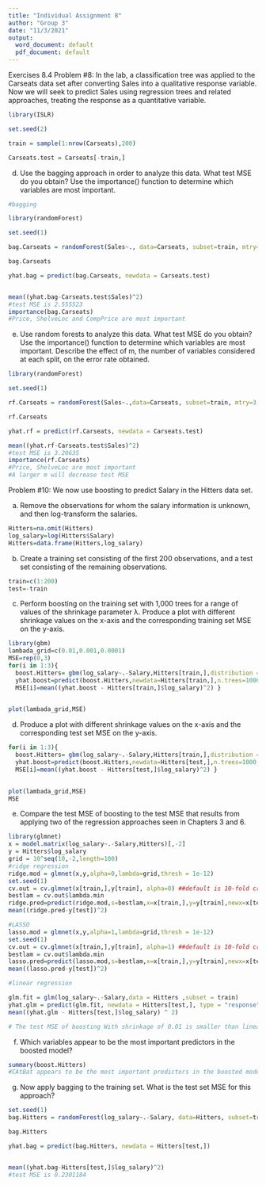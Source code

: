 ---
title: "Individual Assignment 8"
author: "Group 3"
date: "11/3/2021"
output:
  word_document: default
  pdf_document: default
---

Exercises 8.4
Problem #8: In the lab, a classification tree was applied to the Carseats data set after converting Sales into a qualitative response variable. Now we will seek to predict Sales using regression trees and related approaches, treating the response as a quantitative variable.
```{r}
library(ISLR)

set.seed(2)

train = sample(1:nrow(Carseats),200)

Carseats.test = Carseats[-train,]
```

(d) Use the bagging approach in order to analyze this data. What test MSE do you obtain? Use the importance() function to determine which variables are most important.
```{r}
#bagging

library(randomForest)

set.seed(1)

bag.Carseats = randomForest(Sales~., data=Carseats, subset=train, mtry=10, importance=TRUE)

bag.Carseats

yhat.bag = predict(bag.Carseats, newdata = Carseats.test)


mean((yhat.bag-Carseats.test$Sales)^2)
#test MSE is 2.555523
importance(bag.Carseats)
#Price, ShelveLoc and CompPrice are most important
```

(e) Use random forests to analyze this data. What test MSE do you obtain? Use the importance() function to determine which variables are most important. Describe the effect of m, the number of variables considered at each split, on the error rate obtained.
```{r}
library(randomForest)

set.seed(1)

rf.Carseats = randomForest(Sales~.,data=Carseats, subset=train, mtry=3, importance=TRUE)

rf.Carseats

yhat.rf = predict(rf.Carseats, newdata = Carseats.test)

mean((yhat.rf-Carseats.test$Sales)^2)
#test MSE is 3.20635
importance(rf.Carseats)
#Price, ShelveLoc are most important
#A larger m will decrease test MSE
```

Problem #10: We now use boosting to predict Salary in the Hitters data set.

(a) Remove the observations for whom the salary information is unknown, and then log-transform the salaries.
```{r}
Hitters=na.omit(Hitters)
log_salary=log(Hitters$Salary)
Hitters=data.frame(Hitters,log_salary)
```


(b) Create a training set consisting of the first 200 observations, and a test set consisting of the remaining observations.
```{r}
train=c(1:200)
test=-train
```


(c) Perform boosting on the training set with 1,000 trees for a range of values of the shrinkage parameter λ. Produce a plot with different shrinkage values on the x-axis and the corresponding training set MSE on the y-axis.
```{r}
library(gbm)
lambada_grid=c(0.01,0.001,0.0001)
MSE=rep(0,3)
for(i in 1:3){
  boost.Hitters= gbm(log_salary~.-Salary,Hitters[train,],distribution = "gaussian", n.trees=1000,interaction.depth=4,shrinkage = lambada_grid[i] )
  yhat.boost=predict(boost.Hitters,newdata=Hitters[train,],n.trees=1000,interaction.depth=4,shrinkage = lambada_grid[i] )
  MSE[i]=mean((yhat.boost - Hitters[train,]$log_salary)^2) }
             

plot(lambada_grid,MSE)

```


(d) Produce a plot with different shrinkage values on the x-axis and the corresponding test set MSE on the y-axis.
```{r}
for(i in 1:3){
  boost.Hitters= gbm(log_salary~.-Salary,Hitters[train,],distribution = "gaussian", n.trees=1000,interaction.depth=4,shrinkage = lambada_grid[i] )
  yhat.boost=predict(boost.Hitters,newdata=Hitters[test,],n.trees=1000,interaction.depth=4,shrinkage = lambada_grid[i] )
  MSE[i]=mean((yhat.boost - Hitters[test,]$log_salary)^2) }
             

plot(lambada_grid,MSE)
MSE
```


(e) Compare the test MSE of boosting to the test MSE that results from applying two of the regression approaches seen in Chapters 3 and 6.
```{r}
library(glmnet)
x = model.matrix(log_salary~.-Salary,Hitters)[,-2]
y = Hitters$log_salary
grid = 10^seq(10,-2,length=100)
#ridge regression
ridge.mod = glmnet(x,y,alpha=0,lambda=grid,thresh = 1e-12)
set.seed(1)
cv.out = cv.glmnet(x[train,],y[train], alpha=0) ##default is 10-fold cross-validation.
bestlam = cv.out$lambda.min
ridge.pred=predict(ridge.mod,s=bestlam,x=x[train,],y=y[train],newx=x[test,],exact = T)
mean((ridge.pred-y[test])^2)

#LASSO
lasso.mod = glmnet(x,y,alpha=1,lambda=grid,thresh = 1e-12)
set.seed(1)
cv.out = cv.glmnet(x[train,],y[train], alpha=1) ##default is 10-fold cross-validation.
bestlam = cv.out$lambda.min
lasso.pred=predict(lasso.mod,s=bestlam,x=x[train,],y=y[train],newx=x[test,],exact = T)
mean((lasso.pred-y[test])^2)

#linear regression

glm.fit = glm(log_salary~.-Salary,data = Hitters ,subset = train)
yhat.glm = predict(glm.fit, newdata = Hitters[test,], type = "response")
mean((yhat.glm - Hitters[test,]$log_salary) ^ 2)

# The test MSE of boosting With shrinkage of 0.01 is smaller than linear regression, ridge regression and LASSO
```

(f) Which variables appear to be the most important predictors in the boosted model?
```{r}
summary(boost.Hitters)
#CAtBat appears to be the most important predictors in the boosted model
```


(g) Now apply bagging to the training set. What is the test set MSE for this approach?
```{r}
set.seed(1)
bag.Hitters = randomForest(log_salary~.-Salary, data=Hitters, subset=train, mtry=19, importance=TRUE)

bag.Hitters

yhat.bag = predict(bag.Hitters, newdata = Hitters[test,])


mean((yhat.bag-Hitters[test,]$log_salary)^2)
#test MSE is 0.2301184
```


